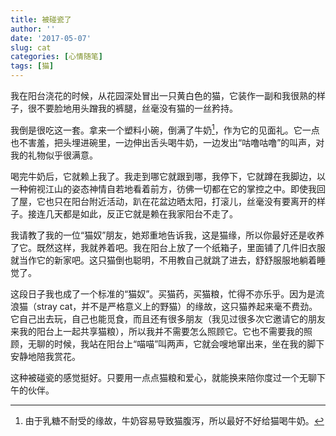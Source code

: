 ```yaml
---
title: 被碰瓷了
author: ''
date: '2017-05-07'
slug: cat
categories: [心情随笔]
tags: [猫]
---
```


我在阳台浇花的时候，从花园深处冒出一只黄白色的猫，它装作一副和我很熟的样子，很不要脸地用头蹭我的裤腿，丝毫没有猫的一丝矜持。  

我倒是很吃这一套。拿来一个塑料小碗，倒满了牛奶[^1]，作为它的见面礼。它一点也不害羞，把头埋进碗里，一边伸出舌头喝牛奶，一边发出“咕噜咕噜”的叫声，对我的礼物似乎很满意。    

喝完牛奶后，它就赖上我了。我走到哪它就跟到哪，我停下，它就蹲在我脚边，以一种俯视江山的姿态神情自若地看着前方，彷佛一切都在它的掌控之中。即使我回了屋，它也只在阳台附近活动，趴在花盆边晒太阳，打滚儿，丝毫没有要离开的样子。接连几天都是如此，反正它就是赖在我家阳台不走了。  

我请教了我的一位“猫奴”朋友，她郑重地告诉我，这是猫缘，所以你最好还是收养了它。既然这样，我就养着吧。我在阳台上放了一个纸箱子，里面铺了几件旧衣服就当作它的新家吧。这只猫倒也聪明，不用教自己就跳了进去，舒舒服服地躺着睡觉了。     

这段日子我也成了一个标准的“猫奴”。买猫药，买猫粮，忙得不亦乐乎。因为是流浪猫（stray cat，并不是严格意义上的野猫）的缘故，这只猫养起来毫不费劲。它自己出去玩，自己也能觅食，而且还有很多朋友（我见过很多次它邀请它的朋友来我的阳台上一起共享猫粮），所以我并不需要怎么照顾它。它也不需要我的照顾，无聊的时候，我站在阳台上“喵喵”叫两声，它就会嗖地窜出来，坐在我的脚下安静地陪我赏花。   

这种被碰瓷的感觉挺好。只要用一点点猫粮和爱心，就能换来陪你度过一个无聊下午的伙伴。


[^1]: 由于乳糖不耐受的缘故，牛奶容易导致猫腹泻，所以最好不好给猫喝牛奶。